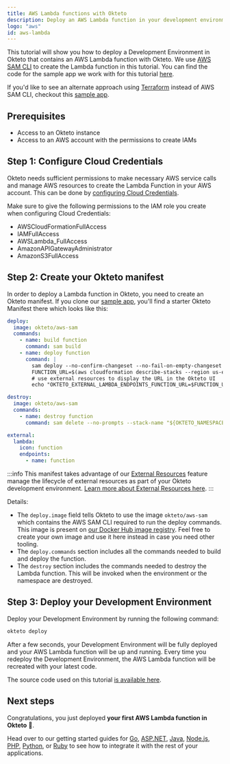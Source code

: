 ```yaml
---
title: AWS Lambda functions with Okteto
description: Deploy an AWS Lambda function in your development environment
logo: "aws"
id: aws-lambda
---
```



This tutorial will show you how to deploy a Development Environment in Okteto that contains an AWS Lambda function with Okteto. We use [AWS SAM CLI](https://docs.aws.amazon.com/serverless-application-model/latest/developerguide/what-is-sam-overview.html) to create the Lambda function in this tutorial.
You can find the code for the sample app we work with for this tutorial [here](https://github.com/okteto/aws-lambda).

If you'd like to see an alternate approach using [Terraform](https://www.terraform.io/) instead of AWS SAM CLI, checkout this [sample app](https://github.com/okteto-community/aws-lambda-with-terraform).

## Prerequisites

- Access to an Okteto instance
- Access to an AWS account with the permissions to create IAMs

## Step 1: Configure Cloud Credentials

Okteto needs sufficient permissions to make necessary AWS service calls and manage AWS resources to create the Lambda Function in your AWS account. This can be done  by [configuring Cloud Credentials](admin/cloud-credentials/aws.mdx).

Make sure to give the following permissions to the IAM role you create when configuring Cloud Credentials:

- AWSCloudFormationFullAccess
- IAMFullAccess
- AWSLambda_FullAccess
- AmazonAPIGatewayAdministrator
- AmazonS3FullAccess

## Step 2: Create your Okteto manifest

In order to deploy a Lambda function in Okteto, you need to create an Okteto manifest. If you clone our [sample app](https://github.com/okteto/aws-lambda), you'll find a starter Okteto Manifest there which looks like this:

```yaml title="okteto.yaml"
deploy:
  image: okteto/aws-sam
  commands:
    - name: build function
      command: sam build
    - name: deploy function
      command: |
        sam deploy --no-confirm-changeset --no-fail-on-empty-changeset --s3-prefix "${OKTETO_NAMESPACE}" --stack-name "${OKTETO_NAMESPACE}-okteto-lambda" --resolve-s3
        FUNCTION_URL=$(aws cloudformation describe-stacks --region us-east-1 --stack-name ${OKTETO_NAMESPACE}-okteto-lambda --query "Stacks[0].Outputs[0].OutputValue" --output text)
        # use external resources to display the URL in the Okteto UI
        echo "OKTETO_EXTERNAL_LAMBDA_ENDPOINTS_FUNCTION_URL=$FUNCTION_URL" >> $OKTETO_ENV

destroy:
  image: okteto/aws-sam
  commands:
    - name: destroy function
      command: sam delete --no-prompts --stack-name "${OKTETO_NAMESPACE}-okteto-lambda" --region us-east-1

external:
  lambda:
    icon: function
    endpoints:
      - name: function
```

:::info
This manifest takes advantage of our [External Resources](tutorials/external-resources.mdx) feature manage the lifecycle of external resources as part of your Okteto development environment. [Learn more about External Resources here](tutorials/external-resources.mdx).
:::

Details:

- The `deploy.image` field tells Okteto to use the image `okteto/aws-sam` which contains the AWS SAM CLI required to run the deploy commands. This image is present on [our Docker Hub image registry](https://hub.docker.com/r/okteto/aws-sam). Feel free to create your own image and use it here instead in case you need other tooling.
- The `deploy.commands` section includes all the commands needed to build and deploy the function.
- The `destroy` section includes the commands needed to destroy the Lambda function. This will be invoked when the environment or the namespace are destroyed.

## Step 3: Deploy your Development Environment

Deploy your Development Environment by running the following command:

```bash
okteto deploy
```

After a few seconds, your Development Environment will be fully deployed and your AWS Lambda function will be up and running. Every time you redeploy the Development Environment, the AWS Lambda function will be recreated with your latest code.

The source code used on this tutorial [is available here](https://github.com/okteto/aws-lambda).

## Next steps

Congratulations, you just deployed **your first AWS Lambda function in Okteto** 🚀.

Head over to our getting started guides for [Go](development/containers/file-sync/golang.mdx), [ASP.NET](development/containers/file-sync/aspnetcore.mdx), [Java](development/containers/file-sync/java.mdx), [Node.js](development/containers/file-sync/node.mdx), [PHP](development/containers/file-sync/php.mdx), [Python](development/containers/file-sync/python.mdx), or [Ruby](development/containers/file-sync/ruby.mdx) to see how to integrate it with the rest of your applications.
